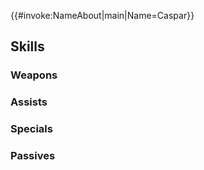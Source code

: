 {{#invoke:NameAbout|main|Name=Caspar}}{{HeroPage Tabs}}
{{Hero Infobox
|Name=Caspar
|Title=Hotheaded Inciter
|WeaponType=Green Axe
|MoveType=Infantry
|Origin=Fire Emblem: Three Houses
|Gender=Male
|actorEN=Ben Diskin
|actorJP=村上聡
|artist=めか
|randomStartTime=2024-11-15T07:00:00Z
|additionDate=October 15, 2024
|releaseDate=October 15, 2024
|poolDate=October 15, 2024
|poolRarities=3,4
|cv1=12
|cv2=200500
|TagID=カスパル
|InternalID=1158
|Properties=
|description=A student of the Black Eagles. He is the second son of Count Bergliez, the Minister of Military Affairs. Appears in Fire Emblem: Three Houses.
}}
{{Stats Page
|Lv1HP=20|Lv1ATK=9|Lv1SPD=14|Lv1DEF=8|Lv1RES=6
|GRHP=60|GRATK=90|GRSPD=70|GRDEF=55|GRRES=50
}}
==Skills==
===Weapons===
{{Weapons Table
|weapon1=Iron Axe
|weapon1Default=1
|weapon1Unlock=1
|weapon2=Steel Axe
|weapon2Default=2
|weapon2Unlock=2
|weapon3=Up-Front Axe
|weapon3Default=4
|weapon3Unlock=3
|weapon4=Up-Front Axe+
|weapon4Default=5
|weapon4Unlock=5
}}
===Assists===
{{Assists Table}}
===Specials===
{{Specials Table
|special1=New Moon
|special1Default=4
|special1Unlock=3
|special2=Moonbow
|special2Unlock=4
}}
===Passives===
{{Passives Table
|passiveA1=Spd/Def Finish 1
|passiveA2=Spd/Def Finish 2
|passiveA3=Spd/Def Finish 3
|passiveA1Unlock=3
|passiveA2Unlock=4
|passiveA3Unlock=5
|passiveB1=Brash Assault 1
|passiveB2=Brash Assault 2
|passiveB3=Brash Assault 3
|passiveB1Unlock=1
|passiveB2Unlock=2
|passiveB3Unlock=4
}}
{{Heroes Navbox}}